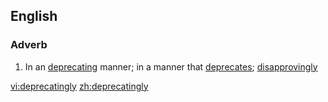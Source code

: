 ==English==
===Adverb===
{{en-adv}}
# In an [[deprecating]] manner; in a manner that [[deprecate]]s; [[disapprovingly]]

[[vi:deprecatingly]]
[[zh:deprecatingly]]